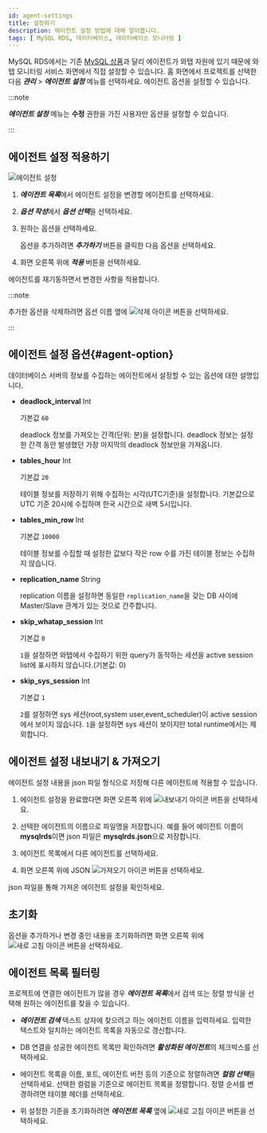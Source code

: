 ```yaml
---
id: agent-settings
title: 설정하기
description: 에이전트 설정 방법에 대해 알아봅니다.
tags: [ MySQL RDS, 데이터베이스, 데이터베이스 모니터링 ]
---
```


MySQL RDS에서는 기존 [MySQL 상품](../mysql/agent-settings)과 달리 에이전트가 와탭 자원에 있기 때문에 와탭 모니터링 서비스 화면에서 직접 설정할 수 있습니다. 홈 화면에서 프로젝트를 선택한 다음 ***관리*** > ***에이전트 설정*** 메뉴를 선택하세요. 에이전트 옵션을 설정할 수 있습니다.

:::note

***에이전트 설정*** 메뉴는 **수정** 권한을 가진 사용자만 옵션을 설정할 수 있습니다.

:::

## 에이전트 설정 적용하기

![에이전트 설정](/img/mysql-rds-agent-settings.png)

1. ***에이전트 목록***에서 에이전트 설정을 변경할 에이전트를 선택하세요.

1. ***옵션 작성***에서 ***옵션 선택***을 선택하세요.

1. 원하는 옵션을 선택하세요.

    옵션을 추가하려면 ***추가하기*** 버튼을 클릭한 다음 옵션을 선택하세요.

1. 화면 오른쪽 위에 ***적용*** 버튼을 선택하세요. 

에이전트를 재기동하면서 변경한 사항을 적용합니다.

:::note

추가한 옵션을 삭제하려면 옵션 이름 옆에 ![삭제 아이콘](/img/ico-trash.svg) 버튼을 선택하세요.

:::


## 에이전트 설정 옵션{#agent-option}

데이터베이스 서버의 정보를 수집하는 에이전트에서 설정할 수 있는 옵션에 대한 설명입니다. 

* **deadlock_interval** <span class='type'>Int</span>

  기본값 `60`

  deadlock 정보를 가져오는 간격(단위: 분)을 설정합니다. deadlock 정보는 설정한 간격 동안 발생했던 가장 마지막의 deadlock 정보만을 가져옵니다.

* **tables_hour** <span class='type'>Int</span>

  기본값 `20`

  테이블 정보를 저장하기 위해 수집하는 시각(UTC기준)을 설정합니다. 기본값으로 UTC 기준 20시에 수집하며 한국 시간으로 새벽 5시입니다.

* **tables_min_row** <span class='type'>Int</span>

  기본값 `10000`

  테이블 정보를 수집할 때 설정한 값보다 작은 row 수를 가진 테이블 정보는 수집하지 않습니다.

* **replication_name** <span class='type'>String</span>

  replication 이름을 설정하면 동일한 `replication_name`을 갖는 DB 사이에 Master/Slave 관계가 있는 것으로 간주합니다.

* **skip_whatap_session** <span class='type'>Int</span>

  기본값 `0`

  `1`을 설정하면 와탭에서 수집하기 위한 query가 동작하는 세션을 active session list에 표시하지 않습니다.(기본값: 0)

* **skip_sys_session** <span class='type'>Int</span>

  기본값 `1`

  `2`를 설정하면 sys 세션(root,system user,event_scheduler)이 active session에서 보이지 않습니다. `1`을 설정하면 sys 세션이 보이지만 total runtime에서는 제외합니다.

## 에이전트 설정 내보내기 & 가져오기

에이전트 설정 내용을 json 파일 형식으로 저장해 다른 에이전트에 적용할 수 있습니다.

1. 에이전트 설정을 완료했다면 화면 오른쪽 위에 ![내보내기 아이콘](/img/ico-export.svg) 버튼을 선택하세요.

1. 선택한 에이전트의 이름으로 파일명을 저장합니다. 예를 들어 에이전트 이름이 **mysqlrds**이면 json 파일은 **mysqlrds.json**으로 저장합니다.

1. 에이전트 목록에서 다른 에이전트를 선택하세요.

1. 화면 오른쪽 위에 JSON ![가져오기 아이콘](/img/ico-import.svg) 버튼을 선택하세요.

json 파일을 통해 가져온 에이전트 설정을 확인하세요.


## 초기화

옵션을 추가하거나 변경 중인 내용을 초기화하려면 화면 오른쪽 위에 ![새로 고침 아이콘](/img/ico-refresh.svg) 버튼을 선택하세요.


## 에이전트 목록 필터링

프로젝트에 연결한 에이전트가 많을 경우 ***에이전트 목록***에서 검색 또는 정렬 방식을 선택해 원하는 에이전트를 찾을 수 있습니다.

* ***에이전트 검색*** 텍스트 상자에 찾으려고 하는 에이전트 이름을 입력하세요. 입력한 텍스트와 일치하는 에이전트 목록을 자동으로 갱신합니다.

* DB 연결을 성공한 에이전트 목록만 확인하려면 ***활성화된 에이전트***의 체크박스를 선택하세요. 

* 에이전트 목록을 이름, 포트, 에이전트 버전 등의 기준으로 정렬하려면 ***컬럼 선택***을 선택하세요. 선택한 컬럼을 기준으로 에이전트 목록을 정렬합니다. 정렬 순서를 변경하려면 테이블 헤더를 선택하세요.

* 위 설정한 기준을 초기화하려면 ***에이전트 목록*** 옆에 ![새로 고침 아이콘](/img/ico-refresh.svg) 버튼을 선택하세요.